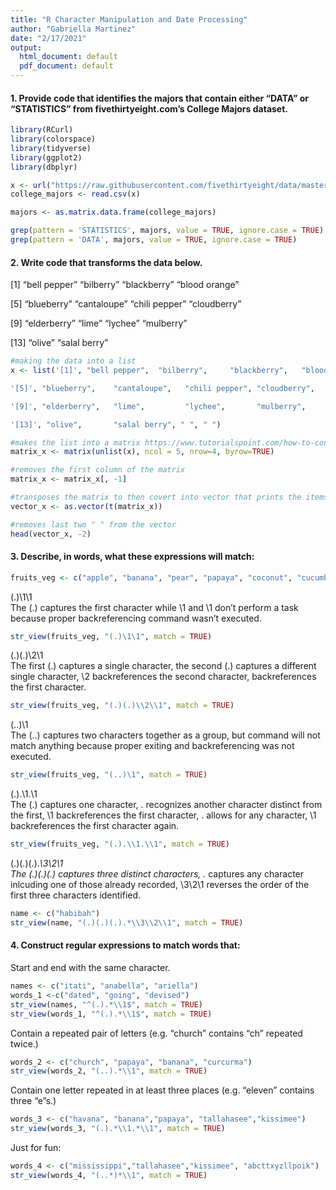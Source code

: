 ---
title: "R Character Manipulation and Date Processing"
author: "Gabriella Martinez"
date: "2/17/2021"
output:
  html_document: default
  pdf_document: default
---

#### 1. Provide code that identifies the majors that contain either "DATA" or "STATISTICS" from fivethirtyeight.com’s College Majors dataset.

```{r load_libraries, include=FALSE}
library(RCurl)
library(colorspace)
library(tidyverse)
library(ggplot2)
library(dbplyr)
```
```{r load_data}
x <- url("https://raw.githubusercontent.com/fivethirtyeight/data/master/college-majors/majors-list.csv")
college_majors <- read.csv(x)

majors <- as.matrix.data.frame(college_majors)

grep(pattern = 'STATISTICS', majors, value = TRUE, ignore.case = TRUE)
grep(pattern = 'DATA', majors, value = TRUE, ignore.case = TRUE)

```

#### 2. Write code that transforms the data below.  
\n  

[1] "bell pepper"  "bilberry"     "blackberry"   "blood orange"

[5] "blueberry"    "cantaloupe"   "chili pepper" "cloudberry"  

[9] "elderberry"   "lime"         "lychee"       "mulberry"    

[13] "olive"       "salal berry"

```{r}
#making the data into a list
x <- list('[1]', "bell pepper",  "bilberry",     "blackberry",   "blood orange",

'[5]', "blueberry",    "cantaloupe",   "chili pepper", "cloudberry",  

'[9]', "elderberry",   "lime",         "lychee",       "mulberry",    

'[13]', "olive",       "salal berry", " ", " ")

#makes the list into a matrix https://www.tutorialspoint.com/how-to-convert-a-list-to-matrix-in-r
matrix_x <- matrix(unlist(x), ncol = 5, nrow=4, byrow=TRUE)

#removes the first column of the matrix
matrix_x <- matrix_x[, -1]

#transposes the matrix to then covert into vector that prints the items in order
vector_x <- as.vector(t(matrix_x))

#removes last two " " from the vector
head(vector_x, -2)


```


#### 3. Describe, in words, what these expressions will match:
```{r list}
fruits_veg <- c("apple", "banana", "pear", "papaya", "coconut", "cucumber", "jujube", "pepper")
```

(.)\1\1  
The (.) captures the first character while \1 and \1 don't perform a task because proper backreferencing command wasn't executed.
```{r}
str_view(fruits_veg, "(.)\1\1", match = TRUE)
```
(.)(.)\\2\\1  
The first (.) captures a single character, the second (.) captures a different single character, \\2 backreferences the second character, backreferences the first character.
```{r}
str_view(fruits_veg, "(.)(.)\\2\\1", match = TRUE)
```
(..)\1  
The (..) captures two characters together as a group, but command will not match anything because proper exiting and backreferencing was not executed.
```{r}
str_view(fruits_veg, "(..)\1", match = TRUE)
```

(.).\\1.\\1  
The (.) captures one character, . recognizes another character distinct from the first, \\1 backreferences the first character, . allows for any character, \\1 backreferences the first character again.  
```{r}
str_view(fruits_veg, "(.).\\1.\\1", match = TRUE)
```

(.)(.)(.).*\\3\\2\\1  
The (.)(.)(.) captures three distinct characters, .* captures any character inlcuding one of those already recorded, \\3\\2\\1 reverses the order of the first three characters identified.
```{r}
name <- c("habibah")
str_view(name, "(.)(.)(.).*\\3\\2\\1", match = TRUE)
```
 

#### 4. Construct regular expressions to match words that:

Start and end with the same character.

```{r}
names <- c("itati", "anabella", "ariella")
words_1 <-c("dated", "going", "devised")
str_view(names, "^(.).*\\1$", match = TRUE)
str_view(words_1, "^(.).*\\1$", match = TRUE)
```
Contain a repeated pair of letters (e.g. "church" contains "ch" repeated twice.)
```{r}
words_2 <- c("church", "papaya", "banana", "curcurma")
str_view(words_2, "(..).*\\1", match = TRUE)
```
  
Contain one letter repeated in at least three places (e.g. "eleven" contains three "e"s.)

```{r}
words_3 <- c("havana", "banana","papaya", "tallahasee","kissimee")
str_view(words_3, "(.).*\\1.*\\1", match = TRUE)
```

Just for fun:
```{r}
words_4 <- c("mississippi","tallahasee","kissimee", "abcttxyzllpoik")
str_view(words_4, "(..*)*\\1", match = TRUE)
```